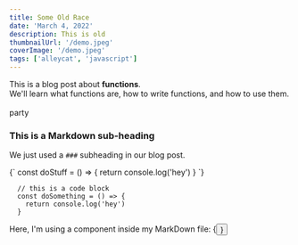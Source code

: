 ```yaml
---
title: Some Old Race
date: 'March 4, 2022'
description: This is old
thumbnailUrl: '/demo.jpeg'
coverImage: '/demo.jpeg'
tags: ['alleycat', 'javascript']
---
```


<div>
  This is a blog post about <strong>functions</strong>. <br/>
  We'll learn what functions are, how to write functions, and how to use them.
</div>

<br/>

<div>
party

</div>

### This is a Markdown sub-heading
We just used a `###` subheading in our blog post.

<SyntaxHighlighter language="javascript">
  {`
    const doStuff = () => {
      return console.log('hey')
    }
  `}
</SyntaxHighlighter>

```
  // this is a code block
  const doSomething = () => {
    return console.log('hey')
  }
```

<div>Here, I'm using a component inside my MarkDown file: {<Button text={"Click me"}/>}</div>